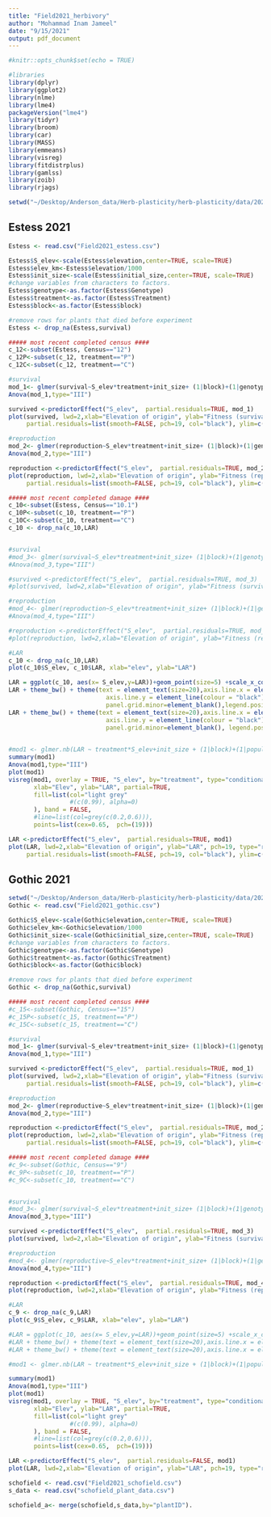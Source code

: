 ```yaml
---
title: "Field2021_herbivory"
author: "Mohammad Inam Jameel"
date: "9/15/2021"
output: pdf_document
---
```


```r
#knitr::opts_chunk$set(echo = TRUE)

#libraries
library(dplyr)
library(ggplot2)
library(nlme)
library(lme4)
packageVersion("lme4")
library(tidyr)
library(broom)
library(car)
library(MASS)
library(emmeans)
library(visreg)
library(fitdistrplus)
library(gamlss)
library(zoib)
library(rjags)

setwd("~/Desktop/Anderson_data/Herb-plasticity/herb-plasticity/data/2021_herbivory/")
```

## Estess 2021

```r
Estess <- read.csv("Field2021_estess.csv")

Estess$S_elev<-scale(Estess$elevation,center=TRUE, scale=TRUE)
Estess$elev_km<-Estess$elevation/1000
Estess$init_size<-scale(Estess$initial_size,center=TRUE, scale=TRUE)
#change variables from characters to factors.
Estess$genotype<-as.factor(Estess$Genotype)
Estess$treatment<-as.factor(Estess$Treatment)
Estess$block<-as.factor(Estess$block)

#remove rows for plants that died before experiment
Estess <- drop_na(Estess,survival) 

```

```r
##### most recent completed census ####
c_12<-subset(Estess, Census=="12")
c_12P<-subset(c_12, treatment=="P")
c_12C<-subset(c_12, treatment=="C")

#survival
mod_1<- glmer(survival~S_elev*treatment+init_size+ (1|block)+(1|genotype), data = c_12, control=glmerControl(optimizer="optimx", tolPwrss=1e-3, optCtrl=list(method="nlminb")), family=binomial)
Anova(mod_1,type="III")

survived <-predictorEffect("S_elev",  partial.residuals=TRUE, mod_1)
plot(survived, lwd=2,xlab="Elevation of origin", ylab="Fitness (survival)", pch=19, type="response",lines=list(multiline=FALSE, lty=2:1, col="black"), 
     partial.residuals=list(smooth=FALSE, pch=19, col="black"), ylim=c(0,1))

#reproduction
mod_2<- glmer(reproduction~S_elev*treatment+init_size+ (1|block)+(1|genotype), data = c_12, control=glmerControl(optimizer="optimx", tolPwrss=1e-3, optCtrl=list(method="nlminb")), family=binomial)
Anova(mod_2,type="III")

reproduction <-predictorEffect("S_elev",  partial.residuals=TRUE, mod_2)
plot(reproduction, lwd=2,xlab="Elevation of origin", ylab="Fitness (reproduction)", pch=19, type="response",lines=list(multiline=FALSE, lty=2:1, col="black"), 
     partial.residuals=list(smooth=FALSE, pch=19, col="black"), ylim=c(0,1))
```

```r
##### most recent completed damage ####
c_10<-subset(Estess, Census=="10.1")
c_10P<-subset(c_10, treatment=="P")
c_10C<-subset(c_10, treatment=="C")
c_10 <- drop_na(c_10,LAR) 


#survival
#mod_3<- glmer(survival~S_elev*treatment+init_size+ (1|block)+(1|genotype), data = c_10, control=glmerControl(optimizer="optimx", tolPwrss=1e-3, optCtrl=list(method="nlminb")), family=binomial)
#Anova(mod_3,type="III")

#survived <-predictorEffect("S_elev",  partial.residuals=TRUE, mod_3)
#plot(survived, lwd=2,xlab="Elevation of origin", ylab="Fitness (survival)", pch=19, type="response",lines=list(multiline=FALSE, lty=2:1, col="black"), partial.residuals=list(smooth=FALSE, pch=19, col="black"), ylim=c(0,1))

#reproduction
#mod_4<- glmer(reproduction~S_elev*treatment+init_size+ (1|block)+(1|genotype), data = c_12, control=glmerControl(optimizer="optimx", tolPwrss=1e-3, optCtrl=list(method="nlminb")), family=binomial)
#Anova(mod_4,type="III")

#reproduction <-predictorEffect("S_elev",  partial.residuals=TRUE, mod_4)
#plot(reproduction, lwd=2,xlab="Elevation of origin", ylab="Fitness (reproduction)", pch=19, type="response",lines=list(multiline=FALSE, lty=2:1, col="black"), partial.residuals=list(smooth=FALSE, pch=19, col="black"), ylim=c(0,1))

#LAR
c_10 <- drop_na(c_10,LAR) 
plot(c_10$S_elev, c_10$LAR, xlab="elev", ylab="LAR")

LAR = ggplot(c_10, aes(x= S_elev,y=LAR))+geom_point(size=5) +scale_x_continuous("LAR")+ scale_y_continuous("elevation")
LAR + theme_bw() + theme(text = element_text(size=20),axis.line.x = element_line(colour = "black"), 
                           axis.line.y = element_line(colour = "black"), panel.border = element_blank(), panel.grid.major =element_blank(), 
                           panel.grid.minor=element_blank(),legend.position = "bottom")+geom_smooth(method="glm",size=1.6)
LAR + theme_bw() + theme(text = element_text(size=20),axis.line.x = element_line(colour = "black"), 
                           axis.line.y = element_line(colour = "black"), panel.border = element_blank(), panel.grid.major =element_blank(), 
                           panel.grid.minor=element_blank(), legend.position = "bottom")+ geom_smooth(method="glm",size=1.6
                                                                                                      , formula=y~poly(x,2)) 

#mod1 <- glmer.nb(LAR ~ treatment*S_elev+init_size + (1|block)+(1|population), data=c_10, control=glmerControl(optimizer="bobyqa", optCtrl=list(maxfun=2e7)), family=binomial)
summary(mod1)
Anova(mod1,type="III")
plot(mod1)
visreg(mod1, overlay = TRUE, "S_elev", by="treatment", type="conditional", #scale = "response", 
       xlab="Elev", ylab="LAR", partial=TRUE,
       fill=list(col="light grey"
                 #(c(0.99), alpha=0)
       ), band = FALSE,
       #line=list(col=grey(c(0.2,0.6))),
       points=list(cex=0.65,  pch=(19)))

LAR <-predictorEffect("S_elev",  partial.residuals=TRUE, mod1)
plot(LAR, lwd=2,xlab="Elevation of origin", ylab="LAR", pch=19, type="response",lines=list(multiline=FALSE, lty=2:1, col="black"), 
     partial.residuals=list(smooth=FALSE, pch=19, col="black"), ylim=c(0,1))


```

## Gothic 2021

```r
setwd("~/Desktop/Anderson_data/Herb-plasticity/herb-plasticity/data/2021_herbivory/")
Gothic <- read.csv("Field2021_gothic.csv")

Gothic$S_elev<-scale(Gothic$elevation,center=TRUE, scale=TRUE)
Gothic$elev_km<-Gothic$elevation/1000
Gothic$init_size<-scale(Gothic$initial_size,center=TRUE, scale=TRUE)
#change variables from characters to factors.
Gothic$genotype<-as.factor(Gothic$Genotype)
Gothic$treatment<-as.factor(Gothic$Treatment)
Gothic$block<-as.factor(Gothic$block)

#remove rows for plants that died before experiment
Gothic <- drop_na(Gothic,survival) 

```

```r
##### most recent completed census ####
#c_15<-subset(Gothic, Census=="15")
#c_15P<-subset(c_15, treatment=="P")
#c_15C<-subset(c_15, treatment=="C")

#survival
mod_1<- glmer(survival~S_elev*treatment+init_size+ (1|block)+(1|genotype), data = c_15, control=glmerControl(optimizer="optimx", tolPwrss=1e-3, optCtrl=list(method="nlminb")), family=binomial)
Anova(mod_1,type="III")

survived <-predictorEffect("S_elev",  partial.residuals=TRUE, mod_1)
plot(survived, lwd=2,xlab="Elevation of origin", ylab="Fitness (survival)", pch=19, type="response",lines=list(multiline=FALSE, lty=2:1, col="black"), 
     partial.residuals=list(smooth=FALSE, pch=19, col="black"), ylim=c(0,1))

#reproduction
mod_2<- glmer(reproductive~S_elev*treatment+init_size+ (1|block)+(1|genotype), data = c_15, control=glmerControl(optimizer="optimx", tolPwrss=1e-3, optCtrl=list(method="nlminb")), family=binomial)
Anova(mod_2,type="III")

reproduction <-predictorEffect("S_elev",  partial.residuals=TRUE, mod_2)
plot(reproduction, lwd=2,xlab="Elevation of origin", ylab="Fitness (reproduction)", pch=19, type="response",lines=list(multiline=FALSE, lty=2:1, col="black"), 
     partial.residuals=list(smooth=FALSE, pch=19, col="black"), ylim=c(0,1))
```

```r
##### most recent completed damage ####
#c_9<-subset(Gothic, Census=="9")
#c_9P<-subset(c_10, treatment=="P")
#c_9C<-subset(c_10, treatment=="C")


#survival
#mod_3<- glmer(survival~S_elev*treatment+init_size+ (1|block)+(1|genotype), data = c_9, control=glmerControl(optimizer="optimx", tolPwrss=1e-3, optCtrl=list(method="nlminb")), family=binomial)
Anova(mod_3,type="III")

survived <-predictorEffect("S_elev",  partial.residuals=TRUE, mod_3)
plot(survived, lwd=2,xlab="Elevation of origin", ylab="Fitness (survival)", pch=19, type="response",lines=list(multiline=FALSE, lty=2:1, col="black"), partial.residuals=list(smooth=FALSE, pch=19, col="black"), ylim=c(0,1))

#reproduction
#mod_4<- glmer(reproductive~S_elev*treatment+init_size+ (1|block)+(1|genotype), data = c_9, control=glmerControl(optimizer="optimx", tolPwrss=1e-3, optCtrl=list(method="nlminb")), family=binomial)
Anova(mod_4,type="III")

reproduction <-predictorEffect("S_elev",  partial.residuals=TRUE, mod_4)
plot(reproduction, lwd=2,xlab="Elevation of origin", ylab="Fitness (reproduction)", pch=19, type="response",lines=list(multiline=FALSE, lty=2:1, col="black"), partial.residuals=list(smooth=FALSE, pch=19, col="black"), ylim=c(0,1))

#LAR
c_9 <- drop_na(c_9,LAR) 
plot(c_9$S_elev, c_9$LAR, xlab="elev", ylab="LAR")

#LAR = ggplot(c_10, aes(x= S_elev,y=LAR))+geom_point(size=5) +scale_x_continuous("LAR")+ scale_y_continuous("elevation")
#LAR + theme_bw() + theme(text = element_text(size=20),axis.line.x = element_line(colour = "black"),                            axis.line.y = element_line(colour = "black"), panel.border = element_blank(), panel.grid.major =element_blank(),                            panel.grid.minor=element_blank(),legend.position = "bottom")+geom_smooth(method="glm",size=1.6)
#LAR + theme_bw() + theme(text = element_text(size=20),axis.line.x = element_line(colour = "black"), axis.line.y = element_line(colour = "black"), panel.border = element_blank(), panel.grid.major =element_blank(), panel.grid.minor=element_blank(), legend.position = "bottom")+ geom_smooth(method="glm",size=1.6, formula=y~poly(x,2)) 

#mod1 <- glmer.nb(LAR ~ treatment*S_elev+init_size + (1|block)+(1|population), data=c_9, control=glmerControl(optimizer="bobyqa", optCtrl=list(maxfun=2e7)), family=binomial)

summary(mod1)
Anova(mod1,type="III")
plot(mod1)
visreg(mod1, overlay = TRUE, "S_elev", by="treatment", type="conditional", #scale = "response", 
       xlab="Elev", ylab="LAR", partial=TRUE,
       fill=list(col="light grey"
                 #(c(0.99), alpha=0)
       ), band = FALSE,
       #line=list(col=grey(c(0.2,0.6))),
       points=list(cex=0.65,  pch=(19)))

LAR <-predictorEffect("S_elev",  partial.residuals=FALSE, mod1)
plot(LAR, lwd=2,xlab="Elevation of origin", ylab="LAR", pch=19, type="response",lines=list(multiline=TRUE, lty=2:1, col="black"), partial.residuals=list(smooth=FALSE, pch=19, col="black"), ylim=c(0,1))


```

```r



schofield <- read.csv("Field2021_schofield.csv")
s_data <- read.csv("schofield_plant_data.csv")

schofield_a<- merge(schofield,s_data,by="plantID").



```